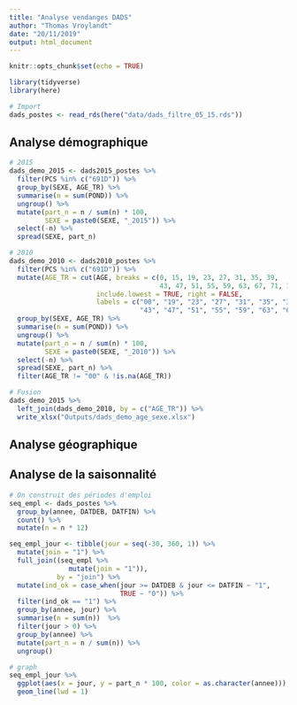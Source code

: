 ```yaml
---
title: "Analyse vendanges DADS"
author: "Thomas Vroylandt"
date: "20/11/2019"
output: html_document
---
```


```r
knitr::opts_chunk$set(echo = TRUE)

library(tidyverse)
library(here)

# Import
dads_postes <- read_rds(here("data/dads_filtre_05_15.rds"))
```

## Analyse démographique

```r
# 2015
dads_demo_2015 <- dads2015_postes %>%
  filter(PCS %in% c("691D")) %>% 
  group_by(SEXE, AGE_TR) %>% 
  summarise(n = sum(POND)) %>% 
  ungroup() %>% 
  mutate(part_n = n / sum(n) * 100,
         SEXE = paste0(SEXE, "_2015")) %>% 
  select(-n) %>%
  spread(SEXE, part_n)

# 2010
dads_demo_2010 <- dads2010_postes %>%
  filter(PCS %in% c("691D")) %>% 
  mutate(AGE_TR = cut(AGE, breaks = c(0, 15, 19, 23, 27, 31, 35, 39, 
                                      43, 47, 51, 55, 59, 63, 67, 71, 150), 
                      include.lowest = TRUE, right = FALSE,
                      labels = c("00", "19", "23", "27", "31", "35", "39",
                                 "43", "47", "51", "55", "59", "63", "67", "71", "72"))) %>% 
  group_by(SEXE, AGE_TR) %>% 
  summarise(n = sum(POND)) %>% 
  ungroup() %>% 
  mutate(part_n = n / sum(n) * 100,
         SEXE = paste0(SEXE, "_2010")) %>%
  select(-n) %>% 
  spread(SEXE, part_n) %>%
  filter(AGE_TR != "00" & !is.na(AGE_TR))

# Fusion
dads_demo_2015 %>% 
  left_join(dads_demo_2010, by = c("AGE_TR")) %>% 
  write_xlsx("Outputs/dads_demo_age_sexe.xlsx")
```

## Analyse géographique

## Analyse de la saisonnalité

```r
# On construit des périodes d'emploi
seq_empl <- dads_postes %>% 
  group_by(annee, DATDEB, DATFIN) %>% 
  count() %>% 
  mutate(n = n * 12)

seq_empl_jour <- tibble(jour = seq(-30, 360, 1)) %>% 
  mutate(join = "1") %>% 
  full_join((seq_empl %>% 
               mutate(join = "1")),
            by = "join") %>% 
  mutate(ind_ok = case_when(jour >= DATDEB & jour <= DATFIN ~ "1",
                            TRUE ~ "0")) %>% 
  filter(ind_ok == "1") %>% 
  group_by(annee, jour) %>% 
  summarise(n = sum(n))  %>% 
  filter(jour > 0) %>% 
  group_by(annee) %>% 
  mutate(part_n = n / sum(n)) %>% 
  ungroup()

# graph
seq_empl_jour %>% 
  ggplot(aes(x = jour, y = part_n * 100, color = as.character(annee))) +
  geom_line(lwd = 1)
```

